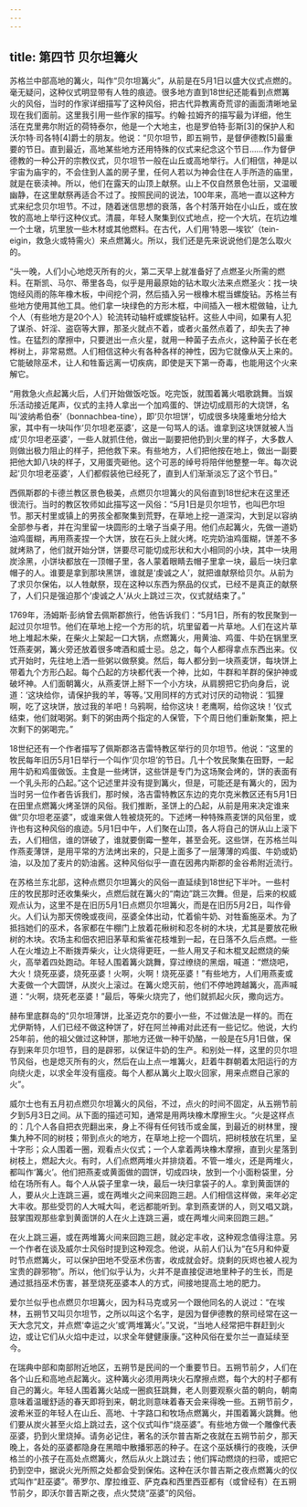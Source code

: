 ```yaml
---
---
---
```

title: 第四节 贝尔坦篝火
---




苏格兰中部高地的篝火，叫作“贝尔坦篝火”，从前是在5月1日以盛大仪式点燃的。毫无疑问，这种仪式明显带有人牲的痕迹。很多地方直到18世纪还能看到点燃篝火的风俗，当时的作家详细描写了这种风俗，把古代异教离奇荒谬的画面清晰地呈现在我们面前。这里我引用一些作家的描写。约翰·拉姆齐的描写最为详细，他生活在克里弗尔附近的荷特泰尔，他是一个大地主，也是罗伯特·彭斯[3]的保护人和沃尔特·司各特[4]爵士的朋友。他说：“贝尔坦节，即五朔节，是督伊德教[5]最重要的节日。直到最近，高地某些地方还用特殊的仪式来纪念这个节日……作为督伊德教的一种公开的宗教仪式，贝尔坦节一般在山丘或高地举行。人们相信，神是以宇宙为庙宇的，不会住到人盖的房子里，任何人若以为神会住在人手所造的庙里，就是在亵渎神。所以，他们在露天的山顶上献祭。山上不仅自然景色壮丽，又温暖幽静，在这里献祭再适合不过了。按照民间的说法，100年来，高地一直以这种方式来纪念贝尔坦节。不过，随着迷信思想的衰落，各个村落开始在小山丘，或在放牧的高地上举行这种仪式。清晨，年轻人聚集到仪式地点，挖一个大坑，在坑边堆一个土墩，坑里放一些木材或其他燃料。在古代，人们用‘特恩—埃钦’（tein-eigin，救急火或特需火）来点燃篝火。所以，我们还是先来说说他们是怎么取火的。

“头一晚，人们小心地熄灭所有的火，第二天早上就准备好了点燃圣火所需的燃料。在斯凯、马尔、蒂里各岛，似乎是用最原始的钻木取火法来点燃圣火：找一块饱经风雨的陈年橡木板，中间挖个洞，然后插入另一根橡木棍当螺旋钻。苏格兰有些地方使用其他工具。他们拿一块绿色的方形木框，中间插入一根木棍做轴，让九个人（有些地方是20个人）轮流转动轴杆或螺旋钻杆。这些人中间，如果有人犯了谋杀、奸淫、盗窃等大罪，那圣火就点不着，或者火虽然点着了，却失去了神性。在猛烈的摩擦中，只要迸出一点火星，就用一种菌子去点火，这种菌子长在老桦树上，非常易燃。人们相信这种火有各种各样的神性，因为它就像从天上来的。它能破除巫术，让人和牲畜远离一切疾病，即使是天下第一奇毒，也能用这个火来解它。

“用救急火点起篝火后，人们开始做饭吃饭。吃完饭，就围着篝火唱歌跳舞。当娱乐活动接近尾声，仪式的主持人拿出一个加鸡蛋的、饼边切成扇形的大烧饼，名叫‘波纳希伯泰’（bonnachbea-tine），即‘贝尔坦饼’，切成很多块隆重地分给大家，其中有一块叫作‘贝尔坦老巫婆’，这是一句骂人的话。谁拿到这块饼就被人当成‘贝尔坦老巫婆’，一些人就抓住他，做出一副要把他扔到火里的样子，大多数人则做出极力阻止的样子，把他救下来。有些地方，人们把他按在地上，做出一副要把他大卸八块的样子，又用蛋壳砸他。这个可恶的绰号将陪伴他整整一年。每次说起‘贝尔坦老巫婆’，人们都假装他已经死了，直到人们渐渐淡忘了这个节日。”

西佩斯郡的卡德兰教区景色极美，点燃贝尔坦篝火的风俗直到18世纪末在这里还很流行。当时的教区牧师如此描写这一风俗：“5月1日是贝尔坦节，也叫巴尔坦节。那天村里或镇上的男孩全都聚集到荒野，在草地上挖一道深沟，大到足以容纳全部参与者，并在沟里留一块圆形的土墩子当桌子用。他们点起篝火，先做一道奶油鸡蛋糊，再用燕麦捏一个大饼，放在石头上就火烤。吃完奶油鸡蛋糊，饼差不多就烤熟了，他们就开始分饼，饼要尽可能切成形状和大小相同的小块，其中一块用炭涂黑，小饼块都放在一顶帽子里，各人蒙着眼睛去帽子里拿一块，最后一块归拿帽子的人。谁要是拿到那块黑饼，谁就是‘虔诚之人’，就把谁献祭给贝尔。从前为了求贝尔保佑，以人牲献祭，现在这种以东西为祭品的仪式，已经不是真正的献祭了，人们只是强迫那个‘虔诚之人’从火上跳过三次，仪式就结束了。”

1769年，汤姆斯·彭纳曾去佩斯郡旅行，他告诉我们：“5月1日，所有的牧民聚到一起过贝尔坦节。他们在草地上挖一个方形的坑，坑里留着一片草地。人们在这片草地上堆起木柴，在柴火上架起一口大锅，点燃篝火，用黄油、鸡蛋、牛奶在锅里烹饪燕麦粥，篝火旁还放着很多啤酒和威士忌。总之，每个人都得拿点东西出来。仪式开始时，先往地上洒一些粥以做祭奠。然后，每人都分到一块燕麦饼，每块饼上带着九个方形凸起。每个凸起的方块都代表一个神，比如，牛群和羊群的保护神或破坏神。人们面朝篝火，从燕麦饼上掰下一个小方块，从肩膀把它扔向身后，说道：‘这块给你，请保护我的羊，等等。’又用同样的方式对讨厌的动物说：‘狐狸啊，吃了这块饼，放过我的羊吧！乌鸦啊，给你这块！老鹰啊，给你这块！’仪式结束，他们就喝粥。剩下的粥由两个指定的人保管，下个周日他们重新聚集，把上次剩下的粥喝完。”

18世纪还有一个作者描写了佩斯郡洛吉雷特教区举行的贝尔坦节。他说：“这里的牧民每年旧历5月1日举行一个叫作‘贝尔坦’的节日。几十个牧民聚集在田野，一起用牛奶和鸡蛋做饭。主食是一些烤饼，这些饼是专门为这场聚会烤的，饼的表面有一个乳头形的凸起。”这个记述里并没有提到篝火，但是，可能还是有篝火的，因为当时另一位作者告诉我们，那时候，洛吉雷特教区东边的克尔克米教区还有5月1日在田里点燃篝火烤圣饼的风俗。我们推断，圣饼上的凸起，从前是用来决定谁来做“贝尔坦老巫婆”，或谁来做人牲被烧死的。下述烤一种特殊燕麦饼的风俗里，或许也有这种风俗的痕迹。5月1日中午，人们聚在山顶，各人将自己的饼从山上滚下去，人们相信，谁的饼破了，谁就要倒霉一整年，甚至会死。这些饼，在苏格兰叫作燕麦薄饼，是用平常的方法烤出来的，只是上面多了一层薄薄的鸡蛋、牛奶或奶油，以及加了麦片的奶油酱。这种风俗似乎一直在因弗内斯郡的金谷希附近流行。

在苏格兰东北部，这种点燃贝尔坦篝火的风俗一直延续到18世纪下半叶。一些村庄的牧民那时还收集柴火，点燃后就在篝火的“南边”跳三次舞。但是，后来的权威观点认为，这里不是在旧历5月1日点燃贝尔坦篝火，而是在旧历5月2日，叫作骨火。人们认为那天傍晚或夜间，巫婆全体出动，忙着偷牛奶、对牲畜施巫术。为了抵挡她们的巫术，各家都在牛棚门上放着花楸树和忍冬树的木块，尤其是要放花楸树的木块。农场主和佃农把旧茅草和紫雀花枝堆到一起，在日落不久后点燃。一些人在火堆边上不断拨弄柴火，让火烧得更旺，一些人用叉子和木棍叉起燃烧的柴火，高举着四处跑动。年轻人围着篝火跳舞，穿过缭绕的黑烟，喊道：“燃烧吧，大火！烧死巫婆，烧死巫婆！火啊，火啊！烧死巫婆！”有些地方，人们用燕麦或大麦做一个大圆饼，从炭火上滚过。在篝火熄灭前，他们不停地跨越篝火，高声喊道：“火啊，烧死老巫婆！”最后，等柴火烧完了，他们就抓起火灰，撒向远方。

赫布里底群岛的“贝尔坦薄饼，比圣迈克尔的要小一些，不过做法是一样的。而在尤伊斯特，人们已经不做这种饼了，好在阿兰神甫对此还有一些记忆。他说，大约25年前，他的祖父做过这种饼，那地方还做一种干奶酪，一般是在5月1日做，保存到来年贝尔坦节，目的是辟邪，以保证牛奶的生产。和别处一样，这里的贝尔坦节风俗，也是熄灭所有的火，然后在山上点一堆篝火，赶着牛群朝着太阳运行的方向绕火走，以求全年没有瘟疫。每个人都从篝火上取火回家，用来点燃自己家的火”。

威尔士也有五月初点燃贝尔坦篝火的风俗，不过，点火的时间不固定，从五朔节前夕到5月3日之间。从下面的描述可知，通常是用两块橡木摩擦生火。“火是这样点的：几个人各自把衣兜翻出来，身上不得有任何钱币或金属，到最近的树林里，搜集九种不同的树枝；带到点火的地方，在草地上挖一个圆坑，把树枝放在坑里，呈十字形；众人围着一圈，观看点火仪式；一个人拿着两块橡木摩擦，直到火星落到树枝上，燃起大火。有时，人们点燃两堆火并排烧着。不管一堆火，还是两堆火，都叫作‘篝火’。他们把燕麦或黄面做的圆饼，切成四块，放到一个小面粉袋里，分给在场所有人。每个人从袋子里拿一块，最后一块归拿袋子的人。拿到黄面饼的人，要从火上连跳三遍，或在两堆火之间来回跑三趟。人们相信这样做，来年必定大丰收。那些受罚的人大喊大叫，老远都能听到。拿到燕麦饼的人，则又唱又跳，鼓掌围观那些拿到黄面饼的人在火上连跳三遍，或在两堆火间来回跑三趟。”

在火上跳三遍，或在两堆篝火间来回跑三趟，就必定丰收，这种观念值得注意。另一个作者在谈及威尔士风俗时提到这种观念。他说，从前人们认为“在5月和仲夏时节点燃篝火，可以保护田地不受巫术伤害，收成就会好。烧剩的灰烬也被人视为宝贵的辟邪物”。所以，他们似乎认为，火并不是直接促进地里种子的生长，而是通过抵挡巫术伤害，甚至烧死巫婆本人的方式，间接地提高土地的肥力。

爱尔兰似乎也点燃贝尔坦篝火，因为科马克或另一个跟他同名的人说过：“在埃林，五朔节又叫贝尔坦节，之所以叫这个名字，是因为督伊德教的祭司经常在这一天大念咒文，并点燃‘幸运之火’或‘两堆篝火’。”又说，“当地人经常把牛群赶到火边，或让它们从火焰中走过，以求全年健健康康。”这种风俗在爱尔兰一直延续至今。

在瑞典中部和南部附近地区，五朔节是民间的一个重要节日。五朔节前夕，人们在各个山丘和高地点起篝火。这种篝火必须用两块火石摩擦点燃，每个大的村子都有自己的篝火。年轻人围着篝火站成一圈疯狂跳舞，老人则要观察火苗的朝向，朝南意味着温暖舒适的春天即将到来，朝北则意味着春天会来得晚一些。五朔节前夕，波希米亚的年轻人在山丘、高地、十字路口和牧场点燃篝火，并围着篝火跳舞。他们要从炭火甚至火焰上跳过去，这个仪式叫作“烧巫婆”。有些地方做一个雕像代表巫婆，扔到火里烧掉。请务必记住，著名的沃尔普吉斯之夜就在五朔节前夕，那天晚上，各处的巫婆都隐身在黑暗中散播邪恶的种子。在这个巫妖横行的夜晚，沃伊格兰的小孩子在高处点燃篝火，然后从火上跳过去；他们挥动燃烧的扫帚，或把它扔到空中，据说火光所照之处都会受到保佑。这种在沃尔普吉斯之夜点燃篝火的仪式叫作“赶巫婆”。蒂罗尔、摩拉维亚、萨克森和西里西亚都有（或曾经有）在五朔节前夕，即沃尔普吉斯之夜，点火焚烧“巫婆”的风俗。